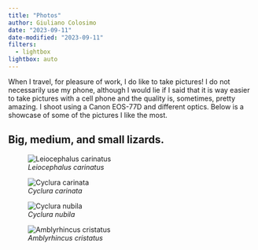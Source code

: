 ```yaml
---
title: "Photos"
author: Giuliano Colosimo
date: "2023-09-11"
date-modified: "2023-09-11"
filters:
  - lightbox
lightbox: auto
---
```


When I travel, for pleasure of work, I do like to take pictures! I do not necessarily use my phone, although I would lie if I said that it is way easier to take pictures with a cell phone and the quality is, sometimes, pretty amazing. I shoot using a Canon EOS-77D and different optics. Below is a showcase of some of the pictures I like the most.

## Big, medium, and small lizards.

::: {layout="[[1], [1, 1], [1]]"}
![*Leiocephalus carinatus*](photos/leiocephalus.jpeg){description="The lion lizard from the Turks and Caicos. _credit:_ Giuliano Colosimo" desc-position="left" group="lizards"}


![*Cyclura carinata*](photos/ccarinata.jpeg){group="lizards" description="Something"}

![*Cyclura nubila*](photos/cnubila.jpeg){group="lizards" description="Something"}

![*Amblyrhincus cristatus*](photos/amblyrhincus.jpeg){group="lizards" description="Something"}
:::
